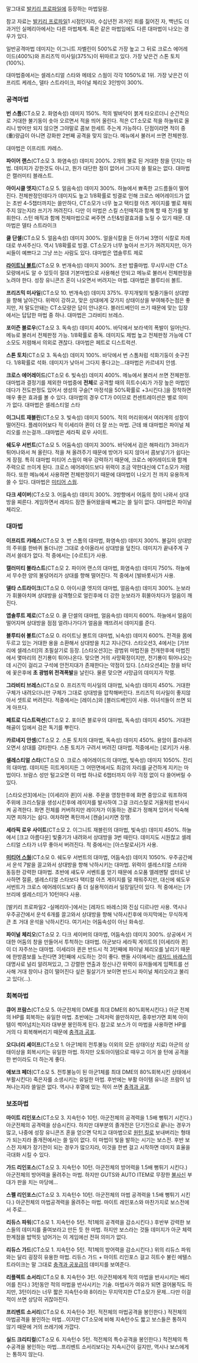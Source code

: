 말그대로 [[발키리 프로파일]]에 등장하는 마법일람.

참고 자료는 [[발키리 프로파일]]1 시점인지라, 수십년전 과거인 죄를 짊어진 자, 백년도 더 과거인 실메리아에서는 다른 마법체계. 혹은 같은 마법임에도 다른 대마법이 나오는 경우가 있다.

일반공격마법 데미지는 이그니트 자벨린이 500%로 가장 높고 그 뒤로 크로스 에어레이드(400%)와 프리즈믹 미사일(375%)이 뒤따르고 있다. 가장 낮은건 스톤 토치(100%).

대마법중에서는 셀레스티얼 스타와 메테오 스웜이 각각 1050%로 1위. 가장 낮은건 이프리트 케레스, 델타 스트라이크, 파이널 체리오 3인방이 300%.

=== 공격마법 ===
'''번 스톰'''(CT소모 2. 화염속성) 
데미지 150%. 적의 발바닥이 붉게 타오르더니 순간적으로 거대한 불기동이 솟아 오르면서 적을 띄어 올린다. 적은 CT소모로 적을 하늘위로 올리니 방어만 되지 않으면 그야말로 콤보 한세트 주는게 가능하다. 단점이라면 적이 중(重)량급이 아니면 강화판 2번째 공격을 맞지 않는다. 메뉴에서 불러서 쓰면 전체판정.

대마법은 이프리트 캬레스.

'''파이어 랜스'''(CT소모 3. 화염속성) 
데미지 200%. 2개의 불로 된 거대한 창을 던지는 마법. 데미지가 강한것도 아니고, 뭔가 대단한 점이 없어서 그다지 쓸 필요는 없다. 대마법은 캘러미티 블래스트.

'''아이시클 엣지'''(CT소모 5. 얼음속성)
데미지 300%. 하늘에서 뾰족한 고드름들이 떨어진다. 전체판정인데다가 데미지도 높고 1/8확률로 빙결로 인해 크로스 에어레이드가 없는 초반 4-5챕터까지는 쓸만하다, CT소모가 너무 높고 택티컬 아츠 게이지를 별로 채워주지 않는지라 쓰기가 꺼려진다. 다만 이 마법은 스킬 스턴매직과 함께 할 때 진가를 발휘한다. 스턴 매직과 함께 전체마법으로 써주면 스턴&빙결효과를 노릴 수 있기 때문. 대마법은 델타 스트라이크

'''쿨 단셀'''(CT소모 5. 얼음속성)
데미지 300%. 얼을식칼을 든 아가씨 3명이 식칼로 차례대로 쑤셔주신다. 역시 1/8확률로 빙결. CT소모가 너무 높아서 쓰기가 꺼려지지만, 아가씨들이 예쁘다고 그냥 쓰는 사람도 있다. 대마법은 앱솔루트 제로

'''[[라이트닝 볼트]]'''(CT소모 9. 번개속성)
데미지 300%. 초반 밥줄마법. 무시무시한 CT소모량에서도 알 수 있듯이 절대 기본마법으로 사용해선 안되고 메뉴로 불러서 전체판정을 노려야 한다. 성장 유니콘즈 혼이 나오면서 버려지는 마법. 대마법은 블루티쉬 볼트.

'''프리즈믹 미사일'''(CT소모 10. 번개속성)
데미지 375%. 무지개빛의 빛줄기들이 상대방을 향해 날아간다. 위력이 강하고, 맞은 상대에게 갖가지 상태이상을 부여해주는점은 좋지만, 저 말도안돼는 CT소모량은 답이 안나온다. 블러드베인이 쓰기 때문에 맞는 입장에서는 답답한 마법 중 하나. 대마법은 그라비티 브레스.

'''포이즌 블로우'''(CT소모 3. 독속성)
데미지 400%. 바닥에서 보라색의 폭발이 일어난다. 메뉴로 불러서 전체판정 가능. 1/8확률로 중독. 데미지도 제법 높고 전체판정 가능에 CT소모도 저렴해서 의외로 괜찮다. 대마법은 페트로 디스트럭션.

'''스톤 토치'''(CT소모 3. 독속성) 
데미지 100%. 바닥에서 번 스톰처럼 석화기둥이 솟구친다. 1/8확률로 석화. 데미지가 낮아서 그다지 좋다고는...대마법은 카르네지 안셈.

'''크로스 에어레이드'''(CT소모 6. 빛속성) 
데미지 400%. 메뉴에서 불러서 쓰면 전체판정. 대마법과 결정기를 제외한 마법중에 '''전체'''로 공격할 때의 히트수(4)가 가장 높은 마법인데다가 전도판정도 있어서 생성의 구슬[* 마정석을 50%확률로 +3시킨다.]을 장착하면 매우 좋은 효과를 볼 수 있다. 대마법의 경우 CT가 0이므로 컨센트레이션은 별로 의미가 없다. 대마법은 셀레스티얼 스타

'''이그니트 재블린'''(CT소모 3. 빛속성)
데미지 500%. 적의 머리위에서 여러개의 성창이 떨어진다. 플레이어보다 적 이세리아 퀸이 더 잘 쓰는 마법. 근데 왜 대마법은 파이널 체리오를 쓰는걸까...대마법은 세라픽 로우 사이트.

'''쉐도우 서번트'''(CT소모 5. 어둠속성)
데미지 300%. 바닥에서 검은 해파리(?) 3마리가 튀어나와서 쳐 올린다. 적을 쳐 올려주기 때문에 방어가 되지 않아서 콤보넣기가 쉽다는게 장점. 특히 대마법 미티어 스웜이 매우 강력하기 때문에, 크로스 에어레이드와 함께 주력으로 쓰이게 된다. 크로스 에어레이드보다 위력이 조금 약한대신에 CT소모가 저렴하다. 또한 메뉴에서 사용하면 전체판정이기 때문에 대마법이 나오기 전 까지 유용하게 쓸 수 있다. 대마법은 [[미티어 스웜]].

'''다크 세이버'''(CT소모 3. 어둠속성)
데미지 300%. 3방향에서 어둠의 창이 나와서 상대방을 찌른다. 게임하면서 레자드 잠깐 들어왔을때 빼고는 쓸 일이 없다. 대마법은 파이널 체리오.

=== 대마법 ===
'''이프리트 캬레스'''(CT소모 3. 번 스톰의 대마법, 화염속성)
데미지 300%. 불길이 상대방의 주위를 한바퀴 돌더니만 그대로 솟아올라서 상대방을 덮친다. 데미지가 끝내주게 구려서 쓸데가 없다. 적 중에서는 [수르트]가 사용.

'''캘러미티 블라스트'''(CT소모 2. 파이어 랜스의 대마법, 화염속성)
데미지 750%. 하늘에서 무수한 양의 불덩어리가 상대를 향해 떨어진다. 적 중에서 [발바롯사]가 사용.

'''델타 스트라이크'''(CT소모 0. 아이시클 엣지의 대마법, 얼음속성)
데미지 300%. 눈보라가 휘몰아치며 상대방을 삼격형으로 얼린후에 더 강한 눈보라가 휘몰아치다가 얼음이 깨진다.

'''앱솔루트 제로'''(CT소모 0. 쿨 단셀의 대마법, 얼음속성)
데미지 600%. 하늘에서 얼음이 떨어지며 상대방을 점점 얼려나가다가 얼음을 깨뜨려서 데미지를 준다.

'''블루티쉬 볼트'''(CT소모 0. 라이트닝 볼트의 대마법, 뇌속성)
데미지 600%. 전격을 몸에 두르고 있는 거대한 용을 소환해서 상대방을 치고 지나간다. 스타오션3, 4에서는 [가브리에 셀레스터]의 초필살기로 등장. [스타오션3]는 광범위 마법진을 전개한후에 마법진에서 몇마리의 전기룡이 튀어나온다. 맞으면 거의 사망확정이지만, 전기룡이 튀어나오는데 시간이 걸리고 구석에 안전지대가 존재한다는 약점이 있다. [스타오션4]는 창을 바닥에 꽃은후에 '''초 광범위 전격폭발'''을 날린다. 물론 맞으면 사망급의 데미지가 작렬.

'''그라비티 브레스'''(CT소모 0. 프리즈믹 미사일의 대마법, 뇌속성)
데미지 450%. 거대한 구체가 내려오더니만 구체가 그대로 상대방을 압착해버린다. 프리즈믹 미사일이 좋지않아서 셋트로 버려진다. 적중에서는 [레이스]와 [블러드베인]이 사용. 이녀석들이 쓰면 되게 아프다.

'''페트로 디스트럭션'''(CT소모 2. 포이즌 블로우의 대마법, 독속성)
데미지 450%. 거대한 해골이 입에서 검은 독기를 뿌린다.

'''카르네지 안셈'''(CT소모 2. 스톤 토치의 대마법, 독속성)
데미지 450%. 용암이 흘러내려오면서 상대를 강타한다. 스톤 토치가 구려서 버려진 대마법. 적중에서는 [로키]가 사용.

'''셀레스티얼 스타'''(CT소모 0. 크로스 에어레이드의 대마법, 빛속성)
데미지 1050%. 진리의 대마법. 데미지든 히트게이지든 그 어떤면에서도 최강의 자리를 굳건하게 지키는 마법이다. 브람스 성만 털고오면 이 마법 하나로 6챕터까지 아무 걱정 없이 다 쓸어버릴 수 있다. 

[스타오션3]에서는 [이세리아 퀸]이 사용. 주문을 영창한후에 화면 중앙으로 워프하여 주위에 크리스탈을 생성시킨후에 레이저를 발사하여 그걸 크리스탈로 거울처럼 반사시켜 공격한다. 화면 전체를 커버하지만 레이저가 이동하는 경로가 정해져 있어서 익숙해지면 피하기는 쉽다. 여차하면 폭탄까서 [캔슬]시키면 장땡.

'''세라픽 로우 사이트'''(CT소모 2. 이그니트 재블린의 대마법, 빛속성)
데미지 450%. 하늘에서 [크고 아름다운] 빛줄기가 내려와서 상대방을 3번 때린다. 데미지도 시원찮고 셀레스티얼 스타가 너무 좋아서 버려진다. 적 중에서는 [아스탈로사]가 사용.

'''[[미티어 스웜]]'''(CT소모 0. 쉐도우 서번트의 대마법, 어둠속성)
데미지 1050%. 우주공간에서 운석 7발을 끌고와서 상대방을 향해 낙하시키는 대마법. 위력이 셀레스티얼 스타와 동등한 강력한 대마법. 초반에 섀도우 서벤트를 얻기 때문에 소모품 엘레멘탈 셉터로 난사하면 절륜, 셀레스티얼 스타보다 택티컬 아츠 게이지를 덜 채워주지만, 대신에 쉐도우 서번트가 크로스 에어레이드보다 좀 더 실용적이라서 일장일단이 있다. 적 중에서는 [가브리에 셀레스터]가 10턴마다 사용.

[발키리 프로파일2 -실메리아-]에서는 [레자드 바레스]와 진심 디르나만 사용. 역시나 우주공간에서 운석 6개를 끌고와서 상대방을 향해 낙하시킨후에 마지막에는 무식하게 큰 초 거대 운석을 낙하시킨다. 여기서는 어둠속성이 아닌 화속성. 

'''파이널 체리오'''(CT소모 2. 다크 세이버의 대마법, 어둠속성)
데미지 300%. 상공에서 거대한 어둠의 창을 만들어서 투척하는 대마법. 아군보다 세라픽 게이트의 [이세리아 퀸]이 더 자주쓰는 대마법. 이세리아 퀸은 반드시 적 3턴째에 파이널 체리오를 날리기 때문에 한방콤보를 노린다면 3턴째에 시도하는 것이 좋다. 팬들 사이에서는 [[레자드 바레스]]의 대명사로 널리 알려져있고, 그 강렬한 연출과 정신나간 위력이 유저들에게 임팩트를 선사해 거대 창이나 검이 떨어진다 싶은 필살기가 보이면 반드시 파이널 체리오라고 불리고 있다(…).

=== 회복마법 ===
'''큐어 프람스'''(CT소모 5. 아군전체의 DME를 최대 DME의 80%회복시킨다.)
아군 전체의 HP를 회복하는 유일한 마법. 초반에는 그럭저럭 쓸만하지만, 중후반가면 회복 아이템이 썩어넘치는지라 대부분 봉인하게 된다. 참고로 보스가 이 마법을 사용하면 HP를 거의 다 회복해버리기 때문에 [[충격과 공포]]. 

'''오디너리 셰이프'''(CT소모 1. 아군1체의 전투불능 이외의 모든 상태이상 치료)
아군의 상태이상을 회복시키는 유일한 마법. 하지만 오토아이템으로 때우고 이거 쓸 턴에 공격을 한 번이라도 더 하는게 좋다.

'''에보크 페더'''(CT소모 5. 전투불능이 된 아군1체를 최대 DME의 80%회복시킨 상태에서 부활시킨다)
죽은자를 소생시키는 유일한 마법. 후반에는 부활 아이템 유니온 프람이 넘쳐나는지라 쓸일은 없다. 역시나 후열에 있는 적이 쓰면 [[충격과 공포]].

=== 보조마법 ===
'''마이트 리인포스'''(CT소모 3. 지속턴수 10턴. 아군전체의 공격력을 1.5배 뻥튀기 시킨다.)
아군전체의 공격력을 상승시킨다. 하지만 대부분의 졸개전은 단기전으로 끝나는 경우가 많고, 나중에 성장 유니콘즈 혼을 얻으면 닥치고 대마법으로 [[원턴 킬]]로 보내버리는 형태가 되는지라 졸개전에서는 쓸 일이 없다. 이 마법이 빛을 발하는 시기는 보스전. 후반 보스전 자체가 장기전이 되는 경우가 많으지라, 이것을 한번 걸고 시작하면 데미지 효율을 극대화 시킬 수 있다.

'''가드 리인포스'''(CT소모 3. 지속턴수 10턴. 아군전체의 방어력을 1.5배 뻥튀기 시킨다.)
아군전체의 방어력을 올려주는 마법. 하지만 GUTS와 AUTO ITEM로 무장한 [[불사신]] 부대가 판을 치는 마당에...

'''스펠 리인포스'''(CT소모 3. 지속턴수 10턴. 아군전체의 마법 공격력을 1.5배 뻥튀기 시킨다.)
아군전체의 마법공격력을 올려주는 마법. 마이트 레인포스와 마찬가지로 보스전에서 주로...

'''리듀스 파워'''(CT소모 1. 지속턴수 5턴. 적1체의 공격력을 감소시킨다.)
후반부 강력한 보스들의 데미지를 줄여보라고 만든 듯 한 마법. 하지만 보스라는 것들 데미지가 아군 체력한계점을 밥먹듯 넘어가는 이 게임에선 전혀 의미가 없다.

'''리듀스 가드'''(CT소모 1. 지속턴수 5턴. 적1체의 방어력을 감소시킨다.)
위의 리듀스 파워와는 달리 굉장히 유용한 마법. 리듀스 가드 + 마이트 리인포스 걸고 히트수 불린 에텔스트라이크는 말 그대로 [[충격과 공포]]급의 데미지를 보여준다.

'''리플렉트 소서리'''(CT소모 8. 지속턴수 3턴. 아군전체에게 적의 마법을 반사시키는 배리어를 친다.)
3턴동안 적의 마법을 반사시키는 기술. 마법사가 여유가 되면 걸어봄직도 하지만, 3턴이라는 너무 짧은 지속턴수와 8이라는 무지막지한 CT소모가 문제...다만 이걸 적이 쓰면 상당히 귀찮아진다.

'''프리벤트 소서리'''(CT소모 6. 지속턴수 3턴. 적전체의 마법공격을 봉인한다.)
적전체의 마법공격을 봉인하는 마법...이지만 CT소모에 비해 지속턴수도 짧고 보스들은 통하지 않기 때문에 거의 쓰레기에 가깝다.

'''실드 크리티컬'''(CT소모 6. 지속턴수 5턴. 적전체의 특수공격을 봉인한다.)
적전체의 특수공격을 봉인하는 마법...프리벤트 소서리보다는 지속시간이 길지만, 역시나 보스에게는 통하지 않는다.


